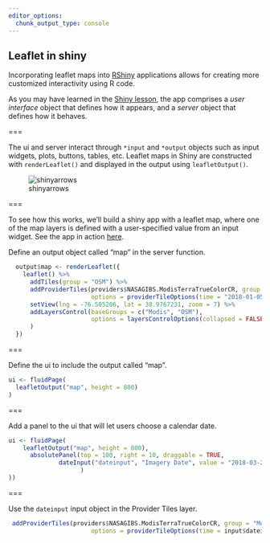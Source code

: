 ```yaml
---
editor_options: 
  chunk_output_type: console
---
```


## Leaflet in shiny

Incorporating leaflet maps into [RShiny](https://shiny.rstudio.com/) applications allows for creating more customized interactivity using R code.

As you may have learned in the [Shiny lesson](https://cyberhelp.sesync.org/basic-Shiny-lesson/), the app comprises a *user interface* object that defines how it appears, and a *server* object that defines how it behaves. 

===

The ui and server interact through `*input` and `*output` objects such as input widgets, plots, buttons, tables, etc. Leaflet maps in Shiny are constructed with `renderLeaflet()` and displayed in the output using `leafletOutput()`.

![shinyarrows]({% include asset.html path="images/shiny-arrows.png" %})

===

To see how this works, we'll build a shiny app with a leaflet map, where one of the map layers is defined with a user-specified value from an input widget. See the app in action [here](https://shiny.sesync.org/apps/leaflet-in-R-shinydemo1/). 

Define an output object called "map" in the server function. 

```r
  output$map <- renderLeaflet({
    leaflet() %>%
      addTiles(group = "OSM") %>%
      addProviderTiles(providers$NASAGIBS.ModisTerraTrueColorCR, group = "Modis",
                       options = providerTileOptions(time = "2018-01-05")) %>%
      setView(lng = -76.505206, lat = 38.9767231, zoom = 7) %>%
      addLayersControl(baseGroups = c("Modis", "OSM"),
                       options = layersControlOptions(collapsed = FALSE)
      )
  })
```

===

Define the ui to include the output called "map". 

```r
ui <- fluidPage(
  leafletOutput("map", height = 800)
)
```

===

Add a panel to the ui that will let users choose a calendar date. 

```r
ui <- fluidPage(
    leafletOutput("map", height = 800),
      absolutePanel(top = 100, right = 10, draggable = TRUE,
              dateInput("dateinput", "Imagery Date", value = "2018-03-28"
                    )
))
```

===

Use the `dateinput` input object in the Provider Tiles layer.

```r
 addProviderTiles(providers$NASAGIBS.ModisTerraTrueColorCR, group = "Modis",
                       options = providerTileOptions(time = input$dateinput))
```